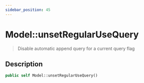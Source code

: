 ```yaml
---
sidebar_position: 45
---
```


# Model::unsetRegularUseQuery

> Disable automatic append query for a current query flag

## Description

```php
public self Model::unsetRegularUseQuery()
```
